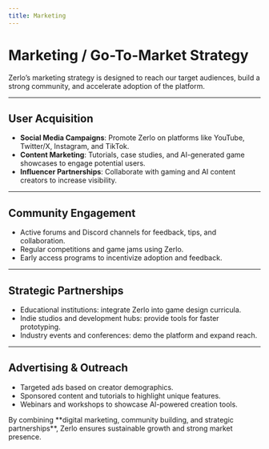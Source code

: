 ```yaml
---
title: Marketing
---
```


# Marketing / Go-To-Market Strategy

Zerlo’s marketing strategy is designed to reach our target audiences, build a strong community, and accelerate adoption of the platform.

---

## User Acquisition

- **Social Media Campaigns**: Promote Zerlo on platforms like YouTube, Twitter/X, Instagram, and TikTok.  
- **Content Marketing**: Tutorials, case studies, and AI-generated game showcases to engage potential users.  
- **Influencer Partnerships**: Collaborate with gaming and AI content creators to increase visibility.

---

## Community Engagement

- Active forums and Discord channels for feedback, tips, and collaboration.  
- Regular competitions and game jams using Zerlo.  
- Early access programs to incentivize adoption and feedback.

---

## Strategic Partnerships

- Educational institutions: integrate Zerlo into game design curricula.  
- Indie studios and development hubs: provide tools for faster prototyping.  
- Industry events and conferences: demo the platform and expand reach.

---

## Advertising & Outreach

- Targeted ads based on creator demographics.  
- Sponsored content and tutorials to highlight unique features.  
- Webinars and workshops to showcase AI-powered creation tools.

<Callout type="tip">
  By combining **digital marketing, community building, and strategic partnerships**, Zerlo ensures sustainable growth and strong market presence.
</Callout>
